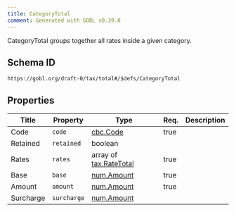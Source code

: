```yaml
---
title: CategoryTotal
comment: Generated with GOBL v0.39.0
---
```


CategoryTotal groups together all rates inside a given category.

## Schema ID

`https://gobl.org/draft-0/tax/total#/$defs/CategoryTotal`

## Properties

| Title     | Property    | Type                                              | Req. | Description |
|-----------|-------------|---------------------------------------------------|------|-------------|
| Code      | `code`      | [cbc.Code](/draft-0/cbc/code)                     | true |             |
| Retained  | `retained`  | boolean                                           |      |             |
| Rates     | `rates`     | array of [tax.RateTotal](/draft-0/tax/rate_total) | true |             |
| Base      | `base`      | [num.Amount](/draft-0/num/amount)                 | true |             |
| Amount    | `amount`    | [num.Amount](/draft-0/num/amount)                 | true |             |
| Surcharge | `surcharge` | [num.Amount](/draft-0/num/amount)                 |      |             |


